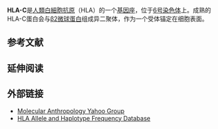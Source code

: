 {{PBB|geneid=3107}}
'''HLA-C'''是[[人類白細胞抗原|人類白細胞抗原]]（HLA）的一个[[基因座|基因座]]，位于[[6號染色體_(人類)|6号染色体]]上。成熟的HLA-C蛋白会与[[β2微球蛋白|β2微球蛋白]]组成异二聚体，作为一个受体锚定在细胞表面。

==参考文献==
{{reflist}}

==延伸阅读==
{{refbegin | 2}}
{{PBB_Further_reading 
| citations = 
*{{cite journal  | author=Geyer M, Fackler OT, Peterlin BM |title=Structure--function relationships in HIV-1 Nef. |journal=EMBO Rep. |volume=2 |issue= 7 |pages= 580–5 |year= 2001 |pmid= 11463741 |doi= 10.1093/embo-reports/kve141  | pmc=1083955 }}
*{{cite journal  | author=Greenway AL, Holloway G, McPhee DA, ''et al.'' |title=HIV-1 Nef control of cell signalling molecules: multiple strategies to promote virus replication. |journal=J. Biosci. |volume=28 |issue= 3 |pages= 323–35 |year= 2004 |pmid= 12734410 |doi=10.1007/BF02970151  }}
*{{cite journal  | author=Bénichou S, Benmerah A |title=[The HIV nef and the Kaposi-sarcoma-associated virus K3/K5 proteins: "parasites"of the endocytosis pathway] |journal=Med Sci (Paris) |volume=19 |issue= 1 |pages= 100–6 |year= 2003 |pmid= 12836198 |doi=  10.1051/medsci/2003191100}}
*{{cite journal  | author=Leavitt SA, SchOn A, Klein JC, ''et al.'' |title=Interactions of HIV-1 proteins gp120 and Nef with cellular partners define a novel allosteric paradigm. |journal=Curr. Protein Pept. Sci. |volume=5 |issue= 1 |pages= 1–8 |year= 2004 |pmid= 14965316 |doi=10.2174/1389203043486955  }}
*{{cite journal  | author=Tolstrup M, Ostergaard L, Laursen AL, ''et al.'' |title=HIV/SIV escape from immune surveillance: focus on Nef. |journal=Curr. HIV Res. |volume=2 |issue= 2 |pages= 141–51 |year= 2004 |pmid= 15078178 |doi=10.2174/1570162043484924  }}
*{{cite journal  | author=Joseph AM, Kumar M, Mitra D |title=Nef: "necessary and enforcing factor" in HIV infection. |journal=Curr. HIV Res. |volume=3 |issue= 1 |pages= 87–94 |year= 2005 |pmid= 15638726 |doi=10.2174/1570162052773013  }}
*{{cite journal  | author=Anderson JL, Hope TJ |title=HIV accessory proteins and surviving the host cell. |journal=Current HIV/AIDS reports |volume=1 |issue= 1 |pages= 47–53 |year= 2005 |pmid= 16091223 |doi=10.1007/s11904-004-0007-x  }}
}}
{{refend}}
{{PDB Gallery|geneid=3107}}

==外部链接==
* [http://tech.groups.yahoo.com/group/DNAanthro/ Molecular Anthropology Yahoo Group]{{Wayback|url=http://tech.groups.yahoo.com/group/DNAanthro/ |date=20120205194340 }}
* [http://www.allelefrequencies.net HLA Allele and Haplotype Frequency Database]{{Wayback|url=http://www.allelefrequencies.net/ |date=20090828074156 }}

{{Surface antigens}}